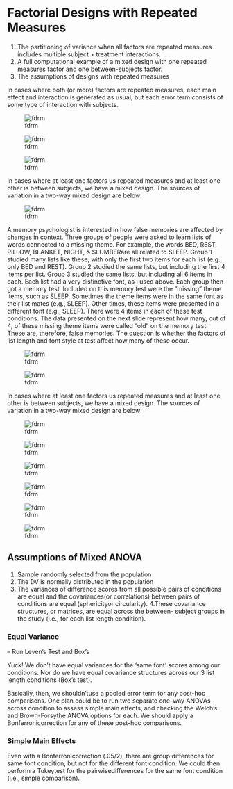 # Factorial Designs with Repeated Measures 

1. The partitioning of variance when all factors are repeated measures
includes multiple subject × treatment interactions.
2. A full computational example of a mixed design with one repeated
measures factor and one between-subjects factor.
3. The assumptions of designs with repeated measures

In cases where both (or more) factors are repeated measures, each main effect and interaction is generated as usual, but each error term consists of some type of interaction with subjects.

![fdrm](img/hicksfdrm1.png)

![fdrm](img/hicksfdrm2.png)

![fdrm](img/hicksfdrm3.png)

In cases where at least one factors us repeated measures and at least one other is between subjects, we have a mixed design. The sources of variation in a two-way mixed design are below:

![fdrm](img/hicksfdrm3.png)


A memory psychologist is interested in how false memories are affected by
changes in context. Three groups of people were asked to learn lists of
words connected to a missing theme. For example, the words BED, REST,
PILLOW, BLANKET, NIGHT, & SLUMBERare all related to SLEEP. Group 1 studied
many lists like these, with only the first two items for each list (e.g., only BED
and REST). Group 2 studied the same lists, but including the first 4 items per
list. Group 3 studied the same lists, but including all 6 items in each. Each list
had a very distinctive font, as I used above.
Each group then got a memory test. Included on this memory test were the
“missing” theme items, such as SLEEP. Sometimes the theme items were
in the same font as their list mates (e.g., SLEEP). Other times, these items were
presented in a different font (e.g., SLEEP). There were 4 items in each of these
test conditions. The data presented on the next slide represent how many, out
of 4, of these missing theme items were called “old” on the memory test. These
are, therefore, false memories. The question is whether the factors of list length
and font style at test affect how many of these occur.

![fdrm](img/hicksfdrm3.png)

![fdrm](img/hicksfdrm3.png)


In cases where at least one factors us repeated measures and at least one other is between subjects, we have a mixed design. The sources of variation in a two-way mixed design are below:

![fdrm](img/hicksfdrm3.png)

![fdrm](img/hicksfdrm3.png)

![fdrm](img/hicksfdrm3.png)

![fdrm](img/hicksfdrm3.png)

![fdrm](img/hicksfdrm3.png)

![fdrm](img/hicksfdrm3.png)

## Assumptions of Mixed ANOVA

1.
Sample randomly selected from the population
2.
The DV is normally distributed in the population
3. The variances of difference scores from all possible pairs of conditions
are equal and the covariances(or correlations) between pairs of
conditions are equal (sphericityor circularity).
4.These covariance structures, or matrices, are equal across the between-
subject groups in the study (i.e., for each list length condition).

### Equal Variance 

-- Run Leven's Test and Box's 

Yuck! We don’t have equal variances for
the ‘same font’ scores among our conditions.
Nor do we have equal covariance structures
across our 3 list length conditions (Box’s test).

Basically, then, we shouldn’tuse a pooled error
term for any post-hoc comparisons. One plan could be to run two separate
one-way ANOVAs across condition to assess simple main effects, and
checking the Welch’s and Brown-Forsythe ANOVA options for each.
We should apply a Bonferronicorrection for any of these post-hoc comparisons.

### Simple Main Effects

Even with a Bonferronicorrection (.05/2), there are group differences
for same font condition, but not for the different font condition.
We could then perform a Tukeytest for the pairwisedifferences for the same
font condition (i.e., simple comparison).

